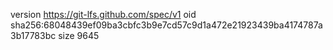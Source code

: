 version https://git-lfs.github.com/spec/v1
oid sha256:68048439ef09ba3cbfc3b9e7cd57c9d1a472e21923439ba4174787a3b17783bc
size 9645
